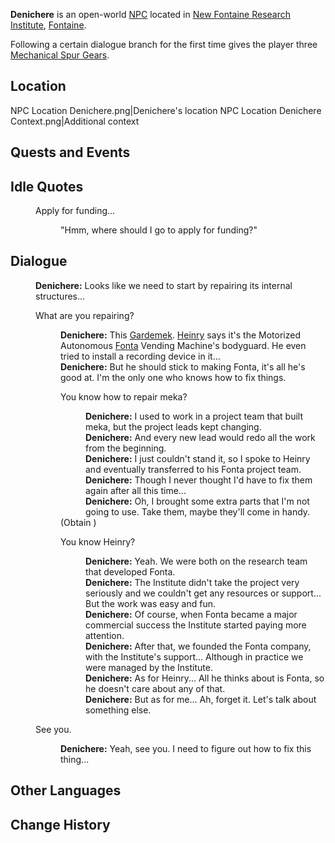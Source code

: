 {{Meta
<!-- Remove this template after adding the missing info -->
|missing_NPC_profile  = yes
}}
{{Character Infobox
|type             = Open-World NPC
|image            = NPC Denichere.png
|realname         = <!-- Optional, if different from in-game name -->
|deceased         = <!-- Past (for deceased prior to events of the game) or free response -->
|region           = Fontaine
|location         = Fontaine
|affiliation      = Fontaine Research Institute
|title            = "...A Font of Refreshment!"

|ancestry         = <!-- Clan/family -->
|father           = 
|mother           = 
|spouse           = 
|sibling          = 
|child            = 
|relative         = 

|voiceEN          = 
|voiceCN          = 
|voiceJP          = 
|voiceKR          = 
|dialoguereward   = {{Card|Mechanical Spur Gear|3}}
}}
'''Denichere''' is an open-world [[NPC]] located in [[New Fontaine Research Institute]], [[Fontaine]].

Following a certain dialogue branch for the first time gives the player three [[Mechanical Spur Gear]]s.

==Location==
<gallery>
NPC Location Denichere.png|Denichere's location
NPC Location Denichere Context.png|Additional context
</gallery>
<!--
==Profile==
Detailed story/lore information goes here.
''(To be added.)''

===Appearance===
Keep appearance section short and concise. Limit to 2 paragraphs with 3-4 sentences each.
''(To be added.)''
-->
==Quests and Events==
{{Quests and Events}}

==Idle Quotes==
{{Dialogue Start}}
: {{DIcon|Idle}} Apply for funding...
:: {{A|VO Denichere 01.ogg}} "Hmm, where should I go to apply for funding?"
{{Dialogue End}}

==Dialogue==
{{Dialogue Start}}
:'''Denichere:''' Looks like we need to start by repairing its internal structures...
:{{DIcon}} What are you repairing?
::'''Denichere:''' This [[Gardemek]]. [[Heinry]] says it's the Motorized Autonomous [[Fonta]] Vending Machine's bodyguard. He even tried to install a recording device in it...
::'''Denichere:''' But he should stick to making Fonta, it's all he's good at. I'm the only one who knows how to fix things.
::{{DIcon|Reward}} You know how to repair meka?
:::'''Denichere:''' I used to work in a project team that built meka, but the project leads kept changing.
:::'''Denichere:''' And every new lead would redo all the work from the beginning.
:::'''Denichere:''' I just couldn't stand it, so I spoke to Heinry and eventually transferred to his Fonta project team.
:::'''Denichere:''' Though I never thought I'd have to fix them again after all this time...
:::'''Denichere:''' Oh, I brought some extra parts that I'm not going to use. Take them, maybe they'll come in handy.
::;(Obtain {{Item|Mechanical Spur Gear|x=3}})
::{{DIcon}} You know Heinry?
:::'''Denichere:''' Yeah. We were both on the research team that developed Fonta.
:::'''Denichere:''' The Institute didn't take the project very seriously and we couldn't get any resources or support... But the work was easy and fun.
:::'''Denichere:''' Of course, when Fonta became a major commercial success the Institute started paying more attention.
:::'''Denichere:''' After that, we founded the Fonta company, with the Institute's support... Although in practice we were managed by the Institute.
:::'''Denichere:''' As for Heinry... All he thinks about is Fonta, so he doesn't care about any of that.
:::'''Denichere:''' But as for me... Ah, forget it. Let's talk about something else.
:{{DIcon}} See you.
::'''Denichere:''' Yeah, see you. I need to figure out how to fix this thing...
{{Dialogue End}}
<!--
==Event Dialogue==
===Event Name===
{{Dialogue Start}}
:'''Denichere:'''
{{Dialogue End}}
-->

==Other Languages==
{{Other Languages|default_hidden=1
|en      = Denichere
|zhs     = 德尼谢尔
|zhs_rm  = Déníxiè'ěr
|zht     = 德尼謝爾
|zht_rm  = Déníxiè'ěr
|ja      = デニシェル
|ja_rm   = Denisheru
|ko      = 드니셰르
|es      = Denichere
|fr      = Denichère
|ru      = Дэнишер
|th      = Denichere
|vi      = Denichere
|de      = Denichère
|id      = Denichere
|pt      = Denichere
|tr      = Denichere
|it      = Denichère
}}

==Change History==
{{Change History|4.1}}
<!--
==References==
{{Reflist}}
-->